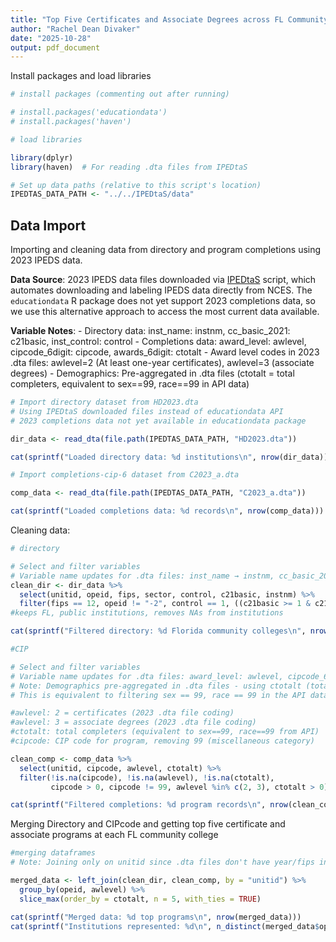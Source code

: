```yaml
---
title: "Top Five Certificates and Associate Degrees across FL Community Colleges"
author: "Rachel Dean Divaker"
date: "2025-10-28"
output: pdf_document
---
```



Install packages and load libraries
```r
# install packages (commenting out after running)

# install.packages('educationdata')
# install.packages('haven')

# load libraries

library(dplyr)
library(haven)  # For reading .dta files from IPEDtaS

# Set up data paths (relative to this script's location)
IPEDTAS_DATA_PATH <- "../../IPEDtaS/data"
```

## Data Import

Importing and cleaning data from directory and program completions using 2023 IPEDS data.

**Data Source**: 2023 IPEDS data files downloaded via [IPEDtaS](https://github.com/ttalVlatt/IPEDtaS) script, which automates downloading and labeling IPEDS data directly from NCES. The `educationdata` R package does not yet support 2023 completions data, so we use this alternative approach to access the most current data available.

**Variable Notes**:
- Directory data: inst_name: instnm, cc_basic_2021: c21basic, inst_control: control
- Completions data: award_level: awlevel, cipcode_6digit: cipcode, awards_6digit: ctotalt
- Award level codes in 2023 .dta files: awlevel=2 (At least one-year certificates), awlevel=3 (associate degrees)
- Demographics: Pre-aggregated in .dta files (ctotalt = total completers, equivalent to sex==99, race==99 in API data)

```r
# Import directory dataset from HD2023.dta
# Using IPEDtaS downloaded files instead of educationdata API
# 2023 completions data not yet available in educationdata package

dir_data <- read_dta(file.path(IPEDTAS_DATA_PATH, "HD2023.dta"))

cat(sprintf("Loaded directory data: %d institutions\n", nrow(dir_data)))
```

```r
# Import completions-cip-6 dataset from C2023_a.dta

comp_data <- read_dta(file.path(IPEDTAS_DATA_PATH, "C2023_a.dta"))

cat(sprintf("Loaded completions data: %d records\n", nrow(comp_data)))
```

Cleaning data:

```r
# directory

# Select and filter variables
# Variable name updates for .dta files: inst_name → instnm, cc_basic_2021 → c21basic, inst_control → control
clean_dir <- dir_data %>%
  select(unitid, opeid, fips, sector, control, c21basic, instnm) %>%
  filter(fips == 12, opeid != "-2", control == 1, ((c21basic >= 1 & c21basic <= 8) | c21basic == 14 | c21basic == 23) & c21basic > 0, !is.na(instnm))
#keeps FL, public institutions, removes NAs from institutions

cat(sprintf("Filtered directory: %d Florida community colleges\n", nrow(clean_dir)))
```

```r
#CIP

# Select and filter variables
# Variable name updates for .dta files: award_level: awlevel, cipcode_6digit: cipcode, awards_6digit: ctotalt
# Note: Demographics pre-aggregated in .dta files - using ctotalt (total completers, all demographics)
# This is equivalent to filtering sex == 99, race == 99 in the API data

#awlevel: 2 = certificates (2023 .dta file coding)
#awlevel: 3 = associate degrees (2023 .dta file coding)
#ctotalt: total completers (equivalent to sex==99, race==99 from API)
#cipcode: CIP code for program, removing 99 (miscellaneous category)

clean_comp <- comp_data %>%
  select(unitid, cipcode, awlevel, ctotalt) %>%
  filter(!is.na(cipcode), !is.na(awlevel), !is.na(ctotalt),
         cipcode > 0, cipcode != 99, awlevel %in% c(2, 3), ctotalt > 0)

cat(sprintf("Filtered completions: %d program records\n", nrow(clean_comp)))
```


Merging Directory and CIPcode and getting top five certificate and associate programs at each FL community college
```r
#merging dataframes
# Note: Joining only on unitid since .dta files don't have year/fips in completions data the same way

merged_data <- left_join(clean_dir, clean_comp, by = "unitid") %>%
  group_by(opeid, awlevel) %>%
  slice_max(order_by = ctotalt, n = 5, with_ties = TRUE)

cat(sprintf("Merged data: %d top programs\n", nrow(merged_data)))
cat(sprintf("Institutions represented: %d\n", n_distinct(merged_data$opeid)))
  
  




```


